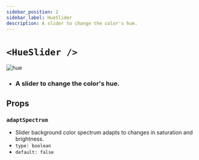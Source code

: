 ```yaml
---
sidebar_position: 2
sidebar_label: HueSlider
description: A slider to change the color's hue.
---
```


# `<HueSlider />`

![hue](../../../images/hue.png)

- ### A slider to change the color's hue.

## Props

### `adaptSpectrum`

- Slider background color spectrum adapts to changes in saturation and brightness.
- `type: boolean`
- `default: false`


<SliderProps />
